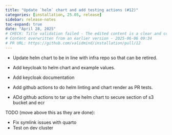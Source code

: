 ```yaml
---
title: "Update `helm` chart and add testing actions (#12)"
categories: [installation, 25.05, release]
sidebar: release-notes
toc-expand: true
date: "April 28, 2025"
# CHECK: Title validation failed - The edited content is a clear and concise improvement over the original. It removes the informal "feat:" prefix, which is typically used in commit messages, and presents the information in a straightforward manner. The use of backticks around "helm" indicates that it is a specific term or command, which can be helpful for clarity. Overall, the edited content effectively communicates the intended updates without unnecessary jargon.
# Content overwritten from an earlier version - 2025-06-06 09:34
# PR URL: https://github.com/validmind/installation/pull/12
---
```


* Update helm chart to be in line with infra repo so that can be retired.

* Add keycloak to helm chart and example values.

* Add keycloak documentation

* Add github actions to do helm linting and chart render as PR tests.

* ADd github actions to tar up the helm chart to secure section of s3 bucket and ecr

TODO (move above this as they are done):

* Fix symlink issues with quarto
* Test on dev cluster